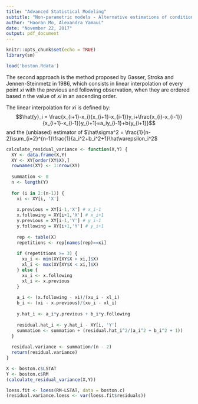 ```yaml
---
title: "Advanced Statistical Modeling"
subtitle: "Non-parametric models - Alternative estimations of conditional variance"
author: "Haoran Mo, Alexandra Yamaui"
date: "November 22, 2017"
output: pdf_document
---
```


```r
knitr::opts_chunk$set(echo = TRUE)
library(sm)
```

```r
load('boston.Rdata')
```

The second approach is the method proposed by Gasser, Stroka and Jennen-Steinmetz in 1986, which consists in linear interpolation of every point $xi$ with the previous and following observation, when they are ordered based n the value of $xi$ in an ascending order.

The linear interpolation for $xi$ is defined by:
$$\hat{y}_i = \frac{x_{i+1}-x_i}{x_{i+1}-x_{i-1}}y_i+\frac{x_{i}-x_{i-1}}{x_{i+1}-x_{i-1}}y_{i+1}=a_iy_{i-1}+b{y_{i+1}}$$
and the (unbiased) estimator of $\hat\sigma^2 = \frac{1}{n-2}\sum_{i=2}^{n-1}\frac{1}{a_i^2+b_i^2+1}\hat\varepsilon_i^2$

```r
calculate_residual_variance <- function(X,Y) {
  XY <- data.frame(X,Y)
  XY <- XY[order(XY$X),]
  rownames(XY) <- 1:nrow(XY)
  
  summation <- 0
  n <- length(Y)
  
  for (i in 2:(n-1)) {
    xi <- XY[i, 'X']
    
    x.previous = XY[i-1,'X'] # x_i-1
    x.following = XY[i+1,'X'] # x_i+1
    y.previous = XY[i-1,'Y'] # y_i-1
    y.following = XY[i+1,'Y'] # y_i+1
    
    rep <- table(X)
    repetitions <- rep[names(rep)==xi]
    
    if (repetitions >= 3) {
      xu_i <- min(XY[XY$X > xi,]$X)
      xl_i <- max(XY[XY$X < xi,]$X)
    } else {
      xu_i <- x.following
      xl_i <- x.previous
    }
    
    a_i <- (x.following - xi)/(xu_i - xl_i)
    b_i <- (xi - x.previous)/(xu_i - xl_i)
    
    y.hat_i <- a_i*y.previous + b_i*y.following
    
    residual.hat_i <- y.hat_i - XY[i, 'Y']
    summation <- summation + (residual.hat_i^2/(a_i^2 + b_i^2 + 1))
  }
  
  residual.variance <- summation/(n - 2)
  return(residual.variance)
}

X <- boston.c$LSTAT
Y <- boston.c$RM
(calculate_residual_variance(X,Y))

loess.fit <- loess(RM~LSTAT, data = boston.c)
(residual.variance.loess <- var(loess.fit$residuals))

```